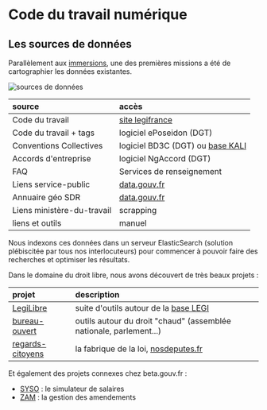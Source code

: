 

<LayoutCDTN meta={meta}>

# Code du travail numérique

## Les sources de données

Parallèlement aux [immersions](./kickoff), une des premières missions a été de cartographier les données existantes.

![sources de données](/static/images/startups/code-du-travail-numerique/cdtn-sources.png)

| source                     | accès                                                                                                                            |
|:---------------------------|:---------------------------------------------------------------------------------------------------------------------------------|
| Code du travail            | [site legifrance](https://www.legifrance.gouv.fr/affichCode.do?cidTexte=LEGITEXT000006072050)                                    |
| Code du travail + tags     | logiciel ePoseidon (DGT)                                                                                                         |
| Conventions Collectives    | logiciel BD3C (DGT) ou [base KALI](https://www.data.gouv.fr/fr/datasets/kali-conventions-collectives-nationales/)                                                                                                             |
| Accords d'entreprise       | logiciel NgAccord (DGT)                                                                                                          |
| FAQ                        | Services de renseignement                                                                                                        |
| Liens service-public       | [data.gouv.fr](https://www.data.gouv.fr/fr/datasets/service-public-fr-guide-vos-droits-et-demarches-professionnels-entreprises/) |
| Annuaire géo SDR           | [data.gouv.fr](https://www.data.gouv.fr/fr/datasets/service-public-fr-annuaire-de-l-administration-base-de-donnees-locales/)     |
| Liens ministère-du-travail | scrapping                                                                                                                        |
| liens et outils            | manuel                                                                                                                           |

Nous indexons ces données dans un serveur ElasticSearch (solution plébiscitée par tous nos interlocuteurs) pour commencer à pouvoir faire des recherches et optimiser les résultats.



Dans le domaine du droit libre, nous avons découvert de très beaux projets :

| projet                                                         | description                                                        |
|:---------------------------------------------------------------|:-------------------------------------------------------------------|
| [LegiLibre](https://github.com/legilibre)                      | suite d'outils autour de la [base LEGI](https://www.data.gouv.fr/fr/datasets/legi-codes-lois-et-reglements-consolides/)                              |
| [bureau-ouvert](https://parlement-ouvert.fr)                   | outils autour du droit "chaud" (assemblée nationale, parlement...) |
| [regards-citoyens](https://www.regardscitoyens.org/#&panel1-1) | la fabrique de la loi, [nosdeputes.fr](http://www.nosdeputes.fr)                                 |

Et également des projets connexes chez beta.gouv.fr :

 - [SYSO](https://github.com/betagouv/syso) : le simulateur de salaires
 - [ZAM](https://github.com/betagouv/zam) : la gestion des amendements



</LayoutCDTN>